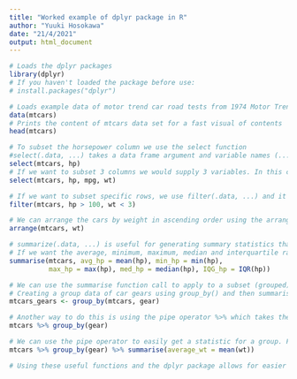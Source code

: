 ```yaml
---
title: "Worked example of dplyr package in R"
author: "Yuuki Hosokawa"
date: "21/4/2021"
output: html_document
---
```


```r
# Loads the dplyr packages
library(dplyr)
# If you haven't loaded the package before use:
# install.packages("dplyr")

# Loads example data of motor trend car road tests from 1974 Motor Trend US magazine
data(mtcars)
# Prints the content of mtcars data set for a fast visual of contents
head(mtcars)

# To subset the horsepower column we use the select function
#select(.data, ...) takes a data frame argument and variable names (...) to select a range of variables 
select(mtcars, hp)
# If we want to subset 3 columns we would supply 3 variables. In this case we only want to show the horsepower,miles per gallon and weight.
select(mtcars, hp, mpg, wt)

# If we want to subset specific rows, we use filter(.data, ...) and it returns the variables that satisfies the condition. In this case we select cars with horsepower more than 100 and the weight variable is less than 3.
filter(mtcars, hp > 100, wt < 3)

# We can arrange the cars by weight in ascending order using the arrange(.data, ...) function
arrange(mtcars, wt)

# summarize(.data, ...) is useful for generating summary statistics that can be given with any variables. 
# If we want the average, minimum, maximum, median and interquartile range summary statistics for one variable (horsepower) we use:
summarise(mtcars, avg_hp = mean(hp), min_hp = min(hp),
          max_hp = max(hp), med_hp = median(hp), IQG_hp = IQR(hp))

# We can use the summarise function call to apply to a subset (grouped) data instead of the whole mtcars dataset
# Creating a group data of car gears using group_by() and then summarise() on this group gives the summary statistics of the group
mtcars_gears <- group_by(mtcars, gear)

# Another way to do this is using the pipe operator %>% which takes the first argument and passes it to the second function as the first argument
mtcars %>% group_by(gear)

# We can use the pipe operator to easily get a statistic for a group. For example, to return the average weight for the gears group:
mtcars %>% group_by(gear) %>% summarise(average_wt = mean(wt))

# Using these useful functions and the dplyr package allows for easier data manipulation and readability. 
```

